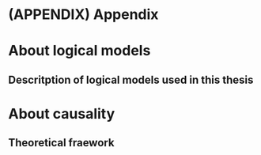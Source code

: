 # (APPENDIX) Appendix {-}

# About logical models

## Descritption of logical models used in this thesis

# About causality

## Theoretical fraework


